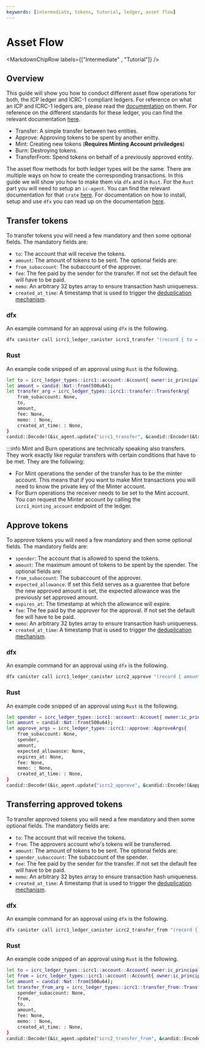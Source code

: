 ```yaml
---
keywords: [intermediate, tokens, tutorial, ledger, asset flow]
---
```




# Asset Flow

<MarkdownChipRow labels={["Intermediate" , "Tutorial"]} />

## Overview
This guide will show you how to conduct different asset flow operations for both, the ICP ledger and ICRC-1 compliant ledgers.
For reference on what an ICP and ICRC-1 ledgers are, please read the [documentation](/docs/current/developer-docs/defi/tokens/ledger/overview.mdx) on them. 
For reference on the different standards for these ledger, you can find the relevant documentation [here](/docs/current/developer-docs/defi/tokens/ledger/token-standards.mdx). 
* Transfer: A simple transfer between two entities.
* Approve: Approving tokens to be spent by another enitty. 
* Mint: Creating new tokens (**Requires Minting Account priviledges**) 
* Burn: Destroying tokens. 
* TransferFrom: Spend tokens on behalf of a previously approved entity. 

The asset flow methods for both ledger types will be the same. 
There are multiple ways on how to create the corresponding transactions. In this guide we will show you how to make them via `dfx` and in `Rust`. 
For the `Rust` part you will need to setup an `ic-agent`. You can find the relevant documentation for that `crate` [here](https://crates.io/crates/ic-agent). 
For documentation on how to install, setup and use `dfx` you can read up on the documentation [here](https://internetcomputer.org/docs/current/developer-docs/developer-tools/cli-tools/cli-reference/dfx-parent). 

## Transfer tokens
To transfer tokens you will need a few mandatory and then some optional fields.
The mandatory fields are:
* `to`: The account that will receive the tokens.
* `amount`: The amount of tokens to be sent.
The optional fields are:
* `from_subaccount`: The subaccount of the approver.
* `fee`: The fee paid by the sender for the transfer. If not set the default fee will have to be paid. 
* `memo`: An arbitrary 32 bytes array to ensure transaction hash uniqueness.
* `created_at_time`: A timestamp that is used to trigger the [deduplication mechanism](https://github.com/dfinity/ICRC-1/blob/main/standards/ICRC-1/README.md#transaction_deduplication). 

### dfx
An example command for an approval using `dfx` is the following. 
```bash
dfx canister call icrc1_ledger_canister icrc1_transfer "(record { to = record { owner = principal \"sckqo-e2vyl-4rqqu-5g4wf-pqskh-iynjm-46ixm-awluw-ucnqa-4sl6j-mqe\";};  amount = 10_000;})"
```

### Rust
An example code snipped of an approval using `Rust` is the following. 
```bash
let to = icrc_ledger_types::icrc1::account::Account{ owner:ic_principal::Principal::from_slice(&[1, 2, 3, 4]) , subaccount: None};
let amount = candid::Nat::from(500u64);
let transfer_arg = icrc_ledger_types::icrc1::transfer::TransferArg{
    from_subaccount: None,
    to,
    amount,
    fee: None,
    memo: : None,
    created_at_time: : None,
}
candid::Decode!(&ic_agent.update("icrc1_transfer", &candid::Encode!(&transfer_arg)?).await.unwrap(), Result<candid::Nat, icrc_ledger_types::icrc1::transfer::TransferError>).unwrap();
```
:::info
Mint and Burn operations are technically speaking also transfers. They work exactly like regular transfers with certain conditions that have to be met. They are the following:
* For Mint operations the sender of the transfer has to be the minter account. This means that if you want to make Mint transactions you will need to know the private key of the Minter account.
* For Burn operations the receiver needs to be set to the Mint account. You can request the Minter account by calling the `icrc1_minting_account` endpoint of the ledger. 


## Approve tokens
To approve tokens you will need a few mandatory and then some optional fields.
The mandatory fields are:
* `spender`: The account that is allowed to spend the tokens.
* `amount`: The maximum amount of tokens to be spent by the spender.
The optional fields are:
* `from_subaccount`: The subaccount of the approver.
* `expected_allowance`: If set this field serves as a guarentee that before the new approved amount is set, the expected allowance was the previously set approved amount. 
* `expires_at`: The timestamp at which the allowance will expire. 
* `fee`: The fee paid by the approver for the approval. If not set the default fee will have to be paid. 
* `memo`: An arbitrary 32 bytes array to ensure transaction hash uniqueness.
* `created_at_time`: A timestamp that is used to trigger the [deduplication mechanism](https://github.com/dfinity/ICRC-1/blob/main/standards/ICRC-1/README.md#transaction_deduplication). 

### dfx
An example command for an approval using `dfx` is the following. 
```bash
dfx canister call icrc1_ledger_canister icrc2_approve "(record { amount = 500; spender = record{owner = principal \"sckqo-e2vyl-4rqqu-5g4wf-pqskh-iynjm-46ixm-awluw-ucnqa-4sl6j-mqe\";} })"
```

### Rust
An example code snipped of an approval using `Rust` is the following. 
```bash
let spender = icrc_ledger_types::icrc1::account::Account{ owner:ic_principal::Principal::from_slice(&[1, 2, 3, 4]) , subaccount: None};
let amount = candid::Nat::from(500u64);
let approve_args = icrc_ledger_types::icrc1::approve::ApproveArgs{
    from_subaccount: None,
    spender,
    amount,
    expected_allowance: None,
    expires_at: None,
    fee: None,
    memo: : None,
    created_at_time: : None,
}
candid::Decode!(&ic_agent.update("icrc2_approve", &candid::Encode!(&approve_args)?).await.unwrap(), Result<candid::Nat, icrc_ledger_types::icrc2::approve::ApproveError>).unwrap();
```

## Transferring approved tokens
To transfer approved tokens you will need a few mandatory and then some optional fields.
The mandatory fields are:
* `to`: The account that will receive the tokens.
* `from`: The approvers account who's tokens will be transferred. 
* `amount`: The amount of tokens to be sent.
The optional fields are:
* `spender_subaccount`: The subaccount of the spender.
* `fee`: The fee paid by the sender for the transfer. If not set the default fee will have to be paid. 
* `memo`: An arbitrary 32 bytes array to ensure transaction hash uniqueness.
* `created_at_time`: A timestamp that is used to trigger the [deduplication mechanism](https://github.com/dfinity/ICRC-1/blob/main/standards/ICRC-1/README.md#transaction_deduplication). 

### dfx
An example command for an approval using `dfx` is the following. 
```bash
dfx canister call icrc1_ledger_canister icrc2_transfer_from "(record { from = record { owner = principal \"ltyfs-qiaaa-aaaak-aan3a-cai\";}; to = record { owner = principal \"sckqo-e2vyl-4rqqu-5g4wf-pqskh-iynjm-46ixm-awluw-ucnqa-4sl6j-mqe\";};  amount = 500;})"
```

### Rust
An example code snipped of an approval using `Rust` is the following. 
```bash
let to = icrc_ledger_types::icrc1::account::Account{ owner:ic_principal::Principal::from_slice(&[1, 2, 3, 4]) , subaccount: None};
let from = icrc_ledger_types::icrc1::account::Account{ owner:ic_principal::Principal::from_slice(&[5, 6, 7, 8]) , subaccount: None};
let amount = candid::Nat::from(500u64);
let transfer_from_arg = icrc_ledger_types::icrc1::transfer_from::TransferFromArgs{
    spender_subaccount: None,
    from,
    to,
    amount,
    fee: None,
    memo: : None,
    created_at_time: : None,
}
candid::Decode!(&ic_agent.update("icrc2_transfer_from", &candid::Encode!(&transfer_from_arg)?).await.unwrap(), Result<candid::Nat, icrc_ledger_types::icrc2::transfer_from::TransferFromError>).unwrap();
```